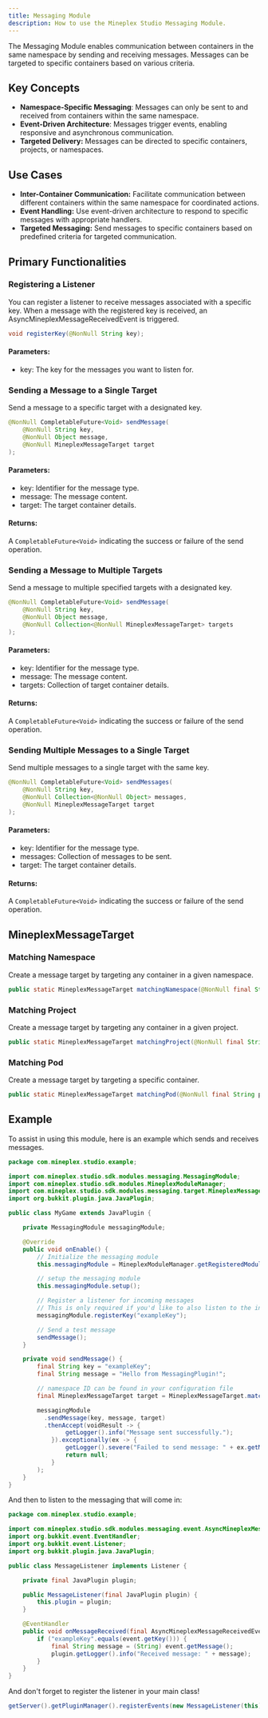 ```yaml
---
title: Messaging Module
description: How to use the Mineplex Studio Messaging Module.
---
```

The Messaging Module enables communication between containers in the same namespace by sending and receiving messages. Messages can be targeted to specific containers based on various criteria.

## Key Concepts
- **Namespace-Specific Messaging**: Messages can only be sent to and received from containers within the same namespace.
- **Event-Driven Architecture**: Messages trigger events, enabling responsive and asynchronous communication.
- **Targeted Delivery:** Messages can be directed to specific containers, projects, or namespaces.

## Use Cases
- **Inter-Container Communication:** Facilitate communication between different containers within the same namespace for coordinated actions.
- **Event Handling:** Use event-driven architecture to respond to specific messages with appropriate handlers.
- **Targeted Messaging:** Send messages to specific containers based on predefined criteria for targeted communication.

## Primary Functionalities
### Registering a Listener
You can register a listener to receive messages associated with a specific key. When a message with the registered key is received, an AsyncMineplexMessageReceivedEvent is triggered.

```java
void registerKey(@NonNull String key);
```
#### Parameters:
- key: The key for the messages you want to listen for.

### Sending a Message to a Single Target
Send a message to a specific target with a designated key.

```java
@NonNull CompletableFuture<Void> sendMessage(
    @NonNull String key, 
    @NonNull Object message, 
    @NonNull MineplexMessageTarget target
);
```
#### Parameters:
- key: Identifier for the message type.
- message: The message content.
- target: The target container details.

#### Returns: 
A `CompletableFuture<Void>` indicating the success or failure of the send operation.

### Sending a Message to Multiple Targets
Send a message to multiple specified targets with a designated key.

```java
@NonNull CompletableFuture<Void> sendMessage(
    @NonNull String key, 
    @NonNull Object message, 
    @NonNull Collection<@NonNull MineplexMessageTarget> targets
);
```
#### Parameters:
- key: Identifier for the message type.
- message: The message content.
- targets: Collection of target container details.

#### Returns: 
A `CompletableFuture<Void>` indicating the success or failure of the send operation.

### Sending Multiple Messages to a Single Target
Send multiple messages to a single target with the same key.

```java
@NonNull CompletableFuture<Void> sendMessages(
    @NonNull String key, 
    @NonNull Collection<@NonNull Object> messages, 
    @NonNull MineplexMessageTarget target
);
```
#### Parameters:
- key: Identifier for the message type.
- messages: Collection of messages to be sent.
- target: The target container details.

#### Returns: 
A `CompletableFuture<Void>` indicating the success or failure of the send operation.

## MineplexMessageTarget

### Matching Namespace
Create a message target by targeting any container in a given namespace.
```java
public static MineplexMessageTarget matchingNamespace(@NonNull final String namespaceIdentifier);
```
### Matching Project
Create a message target by targeting any container in a given project.
```java
public static MineplexMessageTarget matchingProject(@NonNull final String projectIdentifier);
```
### Matching Pod
Create a message target by targeting a specific container.
```java
public static MineplexMessageTarget matchingPod(@NonNull final String podIdentifier);
```

## Example
To assist in using this module, here is an example which sends and receives messages.

```java
package com.mineplex.studio.example;

import com.mineplex.studio.sdk.modules.messaging.MessagingModule;
import com.mineplex.studio.sdk.modules.MineplexModuleManager;
import com.mineplex.studio.sdk.modules.messaging.target.MineplexMessageTarget;
import org.bukkit.plugin.java.JavaPlugin;

public class MyGame extends JavaPlugin {

    private MessagingModule messagingModule;

    @Override
    public void onEnable() {
        // Initialize the messaging module
        this.messagingModule = MineplexModuleManager.getRegisteredModule(MessagingModule.class);

        // setup the messaging module
        this.messagingModule.setup();

        // Register a listener for incoming messages
        // This is only required if you'd like to also listen to the incoming message on this key
        messagingModule.registerKey("exampleKey");

        // Send a test message
        sendMessage();
    }

    private void sendMessage() {
        final String key = "exampleKey";
        final String message = "Hello from MessagingPlugin!";

        // namespace ID can be found in your configuration file
        final MineplexMessageTarget target = MineplexMessageTarget.matchingNamespace("exampleNamespace");

        messagingModule
          .sendMessage(key, message, target)
          .thenAccept(voidResult -> {
                getLogger().info("Message sent successfully.");
            }).exceptionally(ex -> {
                getLogger().severe("Failed to send message: " + ex.getMessage());
                return null;
            }
        );
    }
}
```

And then to listen to the messaging that will come in:

```java
package com.mineplex.studio.example;

import com.mineplex.studio.sdk.modules.messaging.event.AsyncMineplexMessageReceivedEvent;
import org.bukkit.event.EventHandler;
import org.bukkit.event.Listener;
import org.bukkit.plugin.java.JavaPlugin;

public class MessageListener implements Listener {

    private final JavaPlugin plugin;

    public MessageListener(final JavaPlugin plugin) {
        this.plugin = plugin;
    }

    @EventHandler
    public void onMessageReceived(final AsyncMineplexMessageReceivedEvent event) {
        if ("exampleKey".equals(event.getKey())) {
            final String message = (String) event.getMessage();
            plugin.getLogger().info("Received message: " + message);
        }
    }
}
```

And don't forget to register the listener in your main class!

```java
getServer().getPluginManager().registerEvents(new MessageListener(this), this);
```